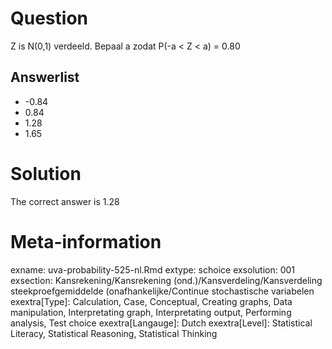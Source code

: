 Question
========

Z is N(0,1) verdeeld. Bepaal a zodat P(-a < Z < a) = 0.80 

Answerlist
----------
* -0.84
* 0.84
* 1.28
* 1.65

Solution
========

The correct answer is  1.28 

Meta-information
================
exname: uva-probability-525-nl.Rmd 
extype: schoice 
exsolution: 001 
exsection: Kansrekening/Kansrekening (ond.)/Kansverdeling/Kansverdeling steekproefgemiddelde (onafhankelijke/Continue stochastische variabelen
exextra[Type]: Calculation, Case, Conceptual, Creating graphs, Data manipulation, Interpretating graph, Interpretating output, Performing analysis, Test choice 
exextra[Langauge]: Dutch 
exextra[Level]: Statistical Literacy, Statistical Reasoning, Statistical Thinking 
